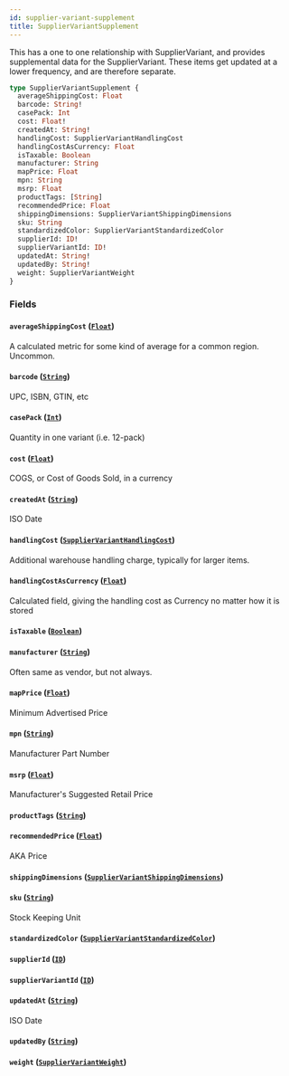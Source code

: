 ```yaml
---
id: supplier-variant-supplement
title: SupplierVariantSupplement
---
```



This has a one to one relationship with SupplierVariant, and provides supplemental data for the SupplierVariant.
These items get updated at a lower frequency, and are therefore separate.


```graphql
type SupplierVariantSupplement {
  averageShippingCost: Float
  barcode: String!
  casePack: Int
  cost: Float!
  createdAt: String!
  handlingCost: SupplierVariantHandlingCost
  handlingCostAsCurrency: Float
  isTaxable: Boolean
  manufacturer: String
  mapPrice: Float
  mpn: String
  msrp: Float
  productTags: [String]
  recommendedPrice: Float
  shippingDimensions: SupplierVariantShippingDimensions
  sku: String
  standardizedColor: SupplierVariantStandardizedColor
  supplierId: ID!
  supplierVariantId: ID!
  updatedAt: String!
  updatedBy: String!
  weight: SupplierVariantWeight
}
```


### Fields

#### `averageShippingCost` ([`Float`](/developers/supplier-apis/supply-api/graphql/reference/scalars/float))

A calculated metric for some kind of average for a common region. Uncommon.


#### `barcode` ([`String`](/developers/supplier-apis/supply-api/graphql/reference/scalars/string))

UPC, ISBN, GTIN, etc


#### `casePack` ([`Int`](/developers/supplier-apis/supply-api/graphql/reference/scalars/int))

Quantity in one variant (i.e. 12-pack)


#### `cost` ([`Float`](/developers/supplier-apis/supply-api/graphql/reference/scalars/float))

COGS, or Cost of Goods Sold, in a currency


#### `createdAt` ([`String`](/developers/supplier-apis/supply-api/graphql/reference/scalars/string))

ISO Date


#### `handlingCost` ([`SupplierVariantHandlingCost`](/developers/supplier-apis/supply-api/graphql/reference/objects/supplier-variant-handling-cost))

Additional warehouse handling charge, typically for larger items.


#### `handlingCostAsCurrency` ([`Float`](/developers/supplier-apis/supply-api/graphql/reference/scalars/float))

Calculated field, giving the handling cost as Currency no matter how it is stored


#### `isTaxable` ([`Boolean`](/developers/supplier-apis/supply-api/graphql/reference/scalars/boolean))




#### `manufacturer` ([`String`](/developers/supplier-apis/supply-api/graphql/reference/scalars/string))

Often same as vendor, but not always.


#### `mapPrice` ([`Float`](/developers/supplier-apis/supply-api/graphql/reference/scalars/float))

Minimum Advertised Price


#### `mpn` ([`String`](/developers/supplier-apis/supply-api/graphql/reference/scalars/string))

Manufacturer Part Number


#### `msrp` ([`Float`](/developers/supplier-apis/supply-api/graphql/reference/scalars/float))

Manufacturer's Suggested Retail Price


#### `productTags` ([`String`](/developers/supplier-apis/supply-api/graphql/reference/scalars/string))




#### `recommendedPrice` ([`Float`](/developers/supplier-apis/supply-api/graphql/reference/scalars/float))

AKA Price


#### `shippingDimensions` ([`SupplierVariantShippingDimensions`](/developers/supplier-apis/supply-api/graphql/reference/objects/supplier-variant-shipping-dimensions))




#### `sku` ([`String`](/developers/supplier-apis/supply-api/graphql/reference/scalars/string))

Stock Keeping Unit


#### `standardizedColor` ([`SupplierVariantStandardizedColor`](/developers/supplier-apis/supply-api/graphql/reference/enums/supplier-variant-standardized-color))




#### `supplierId` ([`ID`](/developers/supplier-apis/supply-api/graphql/reference/scalars/id))




#### `supplierVariantId` ([`ID`](/developers/supplier-apis/supply-api/graphql/reference/scalars/id))




#### `updatedAt` ([`String`](/developers/supplier-apis/supply-api/graphql/reference/scalars/string))

ISO Date


#### `updatedBy` ([`String`](/developers/supplier-apis/supply-api/graphql/reference/scalars/string))




#### `weight` ([`SupplierVariantWeight`](/developers/supplier-apis/supply-api/graphql/reference/objects/supplier-variant-weight))






